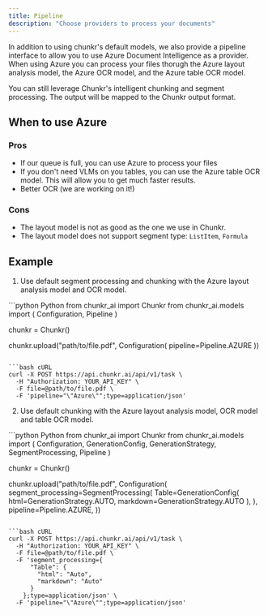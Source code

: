 ```yaml
---
title: Pipeline
description: "Choose providers to process your documents"
---
```


In addition to using chunkr's default models, we also provide a pipeline interface to allow you to use Azure Document Intelligence as a provider.
When using Azure you can process your files thorugh the Azure layout analysis model, the Azure OCR model, and the Azure table OCR model.


You can still leverage Chunkr's intelligent chunking and segment processing. The output will be mapped to the Chunkr output format. 

## When to use Azure

### Pros

- If our queue is full, you can use Azure to process your files
- If you don't need VLMs on you tables, you can use the Azure table OCR model. This will allow you to get much faster results.
- Better OCR (we are working on it!)

### Cons

- The layout model is not as good as the one we use in Chunkr.
- The layout model does not support segment type: `ListItem`, `Formula`

## Example

1. Use default segment processing and chunking with the Azure layout analysis model and OCR model.

<CodeGroup>
```python Python
from chunkr_ai import Chunkr
from chunkr_ai.models import (
    Configuration,
    Pipeline
)

chunkr = Chunkr()

chunkr.upload("path/to/file.pdf", Configuration(
    pipeline=Pipeline.AZURE
))
```

```bash cURL
curl -X POST https://api.chunkr.ai/api/v1/task \
  -H "Authorization: YOUR_API_KEY" \
  -F file=@path/to/file.pdf \
  -F 'pipeline="\"Azure\"";type=application/json'
```
</CodeGroup>

2. Use default chunking with the Azure layout analysis model, OCR model and table OCR model.

<CodeGroup>
```python Python
from chunkr_ai import Chunkr
from chunkr_ai.models import (
    Configuration,
    GenerationConfig,
    GenerationStrategy,
    SegmentProcessing,
    Pipeline
)

chunkr = Chunkr()

chunkr.upload("path/to/file.pdf", Configuration(
    segment_processing=SegmentProcessing(
        Table=GenerationConfig(
            html=GenerationStrategy.AUTO,
            markdown=GenerationStrategy.AUTO
        ),
    ),
    pipeline=Pipeline.AZURE,
))
```

```bash cURL
curl -X POST https://api.chunkr.ai/api/v1/task \
  -H "Authorization: YOUR_API_KEY" \
  -F file=@path/to/file.pdf \
  -F 'segment_processing={
      "Table": {
        "html": "Auto",
        "markdown": "Auto"
      }
    };type=application/json' \
  -F 'pipeline="\"Azure\"";type=application/json'
```
</CodeGroup>